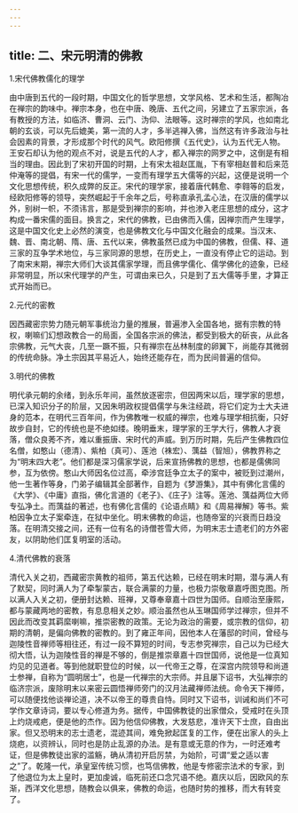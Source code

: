 ```yaml
---
---
---
```

title: 二、宋元明清的佛教
---




1.宋代佛教儒化的理学

由中唐到五代的一段时期，中国文化的哲学思想，文学风格、艺术和生活，都陶冶在禅宗的韵味中。禅宗本身，也在中唐、晚唐、五代之间，另建立了五家宗派，各有教授的方法，如临济、曹洞、云门、沩仰、法眼等。这时禅宗的学风，也如南北朝的玄谈，可以先后媲美，第一流的人才，多半逃禅入佛，当然这有许多政治与社会因素的背景，才形成那个时代的风气。欧阳修撰《五代史》，认为五代无人物。王安石却认为他的观点不对，说是五代的人才，都入禅宗的网罗之中，这倒是有相当的理由。因此到了宋初开国的时期，上有宋太祖赵匡胤，下有宰相赵普和后来范仲淹等的提倡，有宋一代的儒学，一变而有理学五大儒等的兴起，这便是说明一个文化思想传统，积久成弊的反正。宋代的理学家，接着唐代韩愈、李翱等的启发，经欧阳修等的领导，突然崛起于千余年之后，号称直承孔孟心法，在汉唐的儒学以外，别树一帜，不须讳言，那是受到禅宗的影响，并也渗入老庄思想的成分，这才构成一番宋儒的面目。换言之，宋代的佛教，已由佛而入儒，因禅宗而产生理学，这是中国文化史上必然的演变，也是佛教文化与中国文化融会的成果。当汉末、魏、晋、南北朝、隋、唐、五代以来，佛教虽然已成为中国的佛教，但儒、释、道三家的互争学术地位，与三家同源的思想，在历史上，一直没有停止它的运动。到了南宋末期，禅宗大师们大谈其儒家学理，而且佛学儒化、儒学佛化的迹象，已经非常明显，所以宋代理学的产生，可谓由来已久，只是到了五大儒等手里，才算正式开始而已。

2.元代的密教

因西藏密宗势力随元朝军事统治力量的推展，普遍渗入全国各地，据有宗教的特权，喇嘛们幻想政教合一的局面，全国各宗派的佛法，都受到极大的斫丧，从此各宗佛教，元气大丧，几至一蹶不振，只有禅宗在丛林制度的卵翼下，尚能存其微弱的传统命脉。净土宗因其平易近人，始终还能存在，而为民间普遍的信仰。

3.明代的佛教

明代承元朝的余绪，到永乐年间，虽然放逐密宗，但因两宋以后，理学家的思想，已深入知识分子的阶层，又因朱明政权提倡儒学与朱注经疏，将它们定为士大夫进身的范本，在明代三百年间，作为佛教唯一权威的禅宗，也难与理学相抗衡，只好故步自封，它的传统也是不绝如缕。晚明垂末，理学家的王学大行，佛教人才衰落，僧众良莠不齐，难以重振唐、宋时代的声威。到万历时期，先后产生佛教四位名僧，如憨山（德清）、紫柏（真可）、莲池（袾宏）、蕅益（智旭），佛教界称之为“明末四大老”。他们都是深习儒家学说，后来宣扬佛教的思想，也都是儒佛同参，互为依傍。憨山大师因名位过高，牵涉宫廷争立太子的案中，被贬到过潮州，他一生著作等身，门弟子编辑其全部著作，自题为《梦游集》，其中有佛化言儒的《大学》、《中庸》直指，佛化言道的《老子》、《庄子》注等。莲池、蕅益两位大师专弘净土。而蕅益的著述，也有佛化言儒的《论语点睛》和《周易禅解》等书。紫柏因争立太子案牵连，在狱中坐化。明末佛教的命运，也随帝室的兴衰而日趋没落。在明清交接之间，还有一位有名的诗僧苍雪大师，为明末志士遗老们的方外密友，以阴助他们匡复明室的活动。

4.清代佛教的衰落

清代入关之初，西藏密宗黄教的祖师，第五代达赖，已经在明末时期，潜与满人有了默契，同时满人为了牵掣蒙古，联合满蒙的力量，也极力崇敬章嘉呼图克图。所以满人入关之初，便册封达赖、班禅，又尊奉章嘉十四世为国师。自顺治至康熙，都与蒙藏两地的密教，有息息相关之妙。顺治虽然也从玉琳国师学过禅宗，但并不因此而改变其羁縻喇嘛，推崇密教的政策。无论为政治的需要，或宗教的信仰，初期的清朝，是偏向佛教的密教的。到了雍正年间，因他本人在藩邸的时间，曾经与迦陵性音禅师等相往还，有过一段不算短的时间，专志参究禅宗，自己以为已经大彻大悟，认为迦陵性音的禅是不够的，倒是推崇章嘉十四世国师，说他是一位真知灼见的见道者。等到他就职登位的时候，以一代帝王之尊，在深宫内院领导和尚道士参禅，自称为“圆明居士”，也是一代禅宗的大宗师。并且屡下诏书，大弘禅宗的临济宗派，废除明末以来密云圆悟禅师旁门的汉月法藏禅师法统。命令天下禅师，可以随便找他谈禅论道，决不以帝王的尊贵自恃。同时又下诏书，训诫和尚们不可学作文章诗词，要以专心修道为务。据传，中国佛教徒的出家僧众，受戒时在头顶上灼烧戒疤，便是他的杰作。因为他信仰佛教，大发慈悲，准许天下士庶，自由出家。但又恐明末的志士遗老，混迹其间，难免掀起匡复的工作，便在出家人的头上烧疤，以资辨认，同时也是防止乱源的办法。是有意或无意的作为，一时还难考证，但是佛教徒出家的滥觞，确从清初开启厉禁，为始阶，可谓“爱之适以害之”了。乾隆一代，承皇室传统习惯，也笃信佛教，他是专修密宗法术的专家，到了他退位为太上皇时，更加虔诚，临死前还口念咒语不绝。嘉庆以后，因欧风的东渐，西洋文化思想，随教会以俱来，佛教的命运，也随时势的推移，而大有转变了。